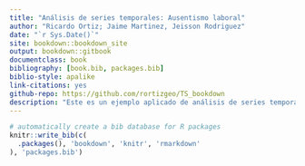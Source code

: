 ```yaml
--- 
title: "Análisis de series temporales: Ausentismo laboral"
author: "Ricardo Ortiz; Jaime Martinez, Jeisson Rodriguez"
date: "`r Sys.Date()`"
site: bookdown::bookdown_site
output: bookdown::gitbook
documentclass: book
bibliography: [book.bib, packages.bib]
biblio-style: apalike
link-citations: yes
github-repo: https://github.com/rortizgeo/TS_bookdown
description: "Este es un ejemplo aplicado de análisis de series temporales usando la base de datos de ausentismo laboral disponible en UCI"
---
```




```r
# automatically create a bib database for R packages
knitr::write_bib(c(
  .packages(), 'bookdown', 'knitr', 'rmarkdown'
), 'packages.bib')
```
